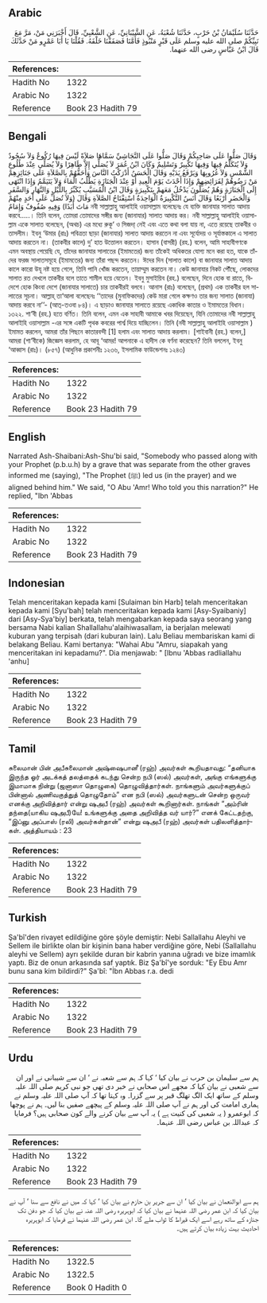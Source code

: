 ## Arabic


<div dir="rtl" lang="ar" style={{fontSize:'larger',backgroundColor:'#f8f9fa',padding:20}}>
حَدَّثَنَا سُلَيْمَانُ بْنُ حَرْبٍ، حَدَّثَنَا شُعْبَةُ، عَنِ الشَّيْبَانِيِّ، عَنِ الشَّعْبِيِّ، قَالَ أَخْبَرَنِي مَنْ، مَرَّ مَعَ نَبِيِّكُمْ صلى الله عليه وسلم عَلَى قَبْرٍ مَنْبُوذٍ فَأَمَّنَا فَصَفَفْنَا خَلْفَهُ‏.‏ فَقُلْنَا يَا أَبَا عَمْرٍو مَنْ حَدَّثَكَ قَالَ ابْنُ عَبَّاسٍ رضى الله عنهما‏.‏
</div>
<div style={{backgroundColor:'#f8f9fa',padding:20, marginBottom: 10}}><table> <thead> <tr> <th>References:</th> <th></th> </tr> </thead> <tbody><tr><td>Hadith No</td><td>1322</td></tr><tr><td>Arabic No</td><td>1322</td></tr><tr><td>Reference</td><td>Book 23 Hadith 79</td></tr></tbody></table></div>

## Bengali


<div dir="ltr" lang="bn" style={{fontSize:'larger',backgroundColor:'#f8f9fa',padding:20}}>
وَقَالَ صَلُّوا عَلَى صَاحِبِكُمْ وَقَالَ صَلُّوا عَلَى النَّجَاشِيِّ سَمَّاهَا صَلاَةً لَيْسَ فِيهَا رُكُوعٌ وَلاَ سُجُودٌ وَلاَ يُتَكَلَّمُ فِيهَا وَفِيهَا تَكْبِيرٌ وَتَسْلِيمٌ وَكَانَ ابْنُ عُمَرَ لاَ يُصَلِّي إِلاَّ طَاهِرًا وَلاَ يُصَلِّي عِنْدَ طُلُوعِ الشَّمْسِ وَلاَ غُرُوبِهَا وَيَرْفَعُ يَدَيْهِ وَقَالَ الْحَسَنُ أَدْرَكْتُ النَّاسَ وَأَحَقُّهُمْ بِالصَّلاَةِ عَلَى جَنَائِزِهِمْ مَنْ رَضُوهُمْ لِفَرَائِضِهِمْ وَإِذَا أَحْدَثَ يَوْمَ الْعِيدِ أَوْ عِنْدَ الْجَنَازَةِ يَطْلُبُ الْمَاءَ وَلاَ يَتَيَمَّمُ وَإِذَا انْتَهَى إِلَى الْجَنَازَةِ وَهُمْ يُصَلُّونَ يَدْخُلُ مَعَهمْ بِتَكْبِيرَةٍ وَقَالَ ابْنُ الْمُسَيَّبِ يُكَبِّرُ بِاللَّيْلِ وَالنَّهَارِ وَالسَّفَرِ وَالْحَضَرِ أَرْبَعًا وَقَالَ أَنَسٌ التَّكْبِيرَةُ الْوَاحِدَةُ اسْتِفْتَاحُ الصَّلاَةِ وَقَالَ (وَلاَ تُصَلِّ عَلَى أَحَدٍ مِنْهُمْ مَاتَ أَبَدًا) وَفِيهِ صُفُوفٌ وَإِمَامٌ নবী সাল্লাল্লাহু আলাইহি ওয়াসাল্লাম বলেছেনঃ যে ব্যক্তি জানাযার সালাত আদায় করবে.....। তিনি বলেন, তোমরা তোমাদের সঙ্গীর জন্য (জানাযার) সালাত আদায় কর। নবী সাল্লাল্লাহু আলাইহি ওয়াসাল্লাম একে সালাত বলেছেন, (অথচ) এর মধ্যে রুকূ‘ ও সিজদা্ নেই এবং এতে কথা বলা যায় না, এতে রয়েছে তাকবীর ও তাসলীম। ইবনু ‘উমার (রাঃ) পবিত্রতা ছাড়া (জানাযার) সালাত আদায় করতেন না এবং সূর্যোদয় ও সূর্যাস্তকালে এ সালাত আদায় করতেন না। (তাকবীর কালে) দু’ হাত উত্তোলন করতেন। হাসান (বাসরী) (রহ.) বলেন, আমি সাহাবীগণকে এমন অবস্থায় পেয়েছি যে, তাঁদের জানাযার সালাতের (ইমামতের) জন্য তাঁকেই অধিকতর যোগ্য মনে করা হত, যাকে তাঁদের ফরজ সালাতসমূহে (ইমামতের) জন্য তাঁরা পছন্দ করতেন। ঈদের দিন (সালাত কালে) বা জানাযার সালাত আদায় কালে কারো উযূ নষ্ট হয়ে গেলে, তিনি পানি খোঁজ করতেন, তায়াম্মুম করতেন না। কেউ জানাযার নিকট পৌঁছে, লোকদের সালাত রত দেখলে তাকবীর বলে তাতে শামীল হয়ে যেতেন। ইবনু মুসাইয়িব (রহ.) বলেছেন, দিনে হোক বা রাতে, বিদেশে হোক কিংবা দেশে (জানাযার সালাতে) চার তাকবীরই বলবে। আনাস (রাঃ) বলেছেন, (প্রথম) এক তাকবীর হল সালাতের সূচনা। আল্লাহ্ তা‘আলা বলেছেনঃ ‘‘তাদের (মুনাফিকদের) কেউ মারা গেলে কক্ষণও তার জন্য সালাত (জানাযা) আদায় করবে না’’- (আত্-তওবা ৮৪)। এ ছাড়াও জানাযার সালাতে রয়েছে একাধিক কাতার ও ইমামতের বিধান। ১৩২২. শা‘বী (রহ.) হতে বর্ণিত। তিনি বলেন, এমন এক সাহাবী আমাকে খবর দিয়েছেন, যিনি তোমাদের নবী সাল্লাল্লাহু আলাইহি ওয়াসাল্লাম -এর সঙ্গে একটি পৃথক কবরের পার্শ্ব দিয়ে যাচ্ছিলেন। তিনি (নবী সাল্লাল্লাহু আলাইহি ওয়াসাল্লাম ) ইমামত করলেন, আমরা তাঁর পিছনে কাতারবন্দী [1] হলাম এবং সালাত আদায় করলাম। [শাইবানী (রহ.) বলেন,] আমরা (শা‘বীকে) জিজ্ঞেস করলাম, হে আবূ ‘আমর! আপনাকে এ হাদীস কে বর্ণনা করেছেন? তিনি বললেন, ইবনু ‘আব্বাস (রাঃ)। (৮৫৭) (আধুনিক প্রকাশনীঃ ১২৩৬, ইসলামিক ফাউন্ডেশনঃ ১২৪৩)
</div>
<div style={{backgroundColor:'#f8f9fa',padding:20, marginBottom: 10}}><table> <thead> <tr> <th>References:</th> <th></th> </tr> </thead> <tbody><tr><td>Hadith No</td><td>1322</td></tr><tr><td>Arabic No</td><td>1322</td></tr><tr><td>Reference</td><td>Book 23 Hadith 79</td></tr></tbody></table></div>

## English


<div dir="ltr" lang="en" style={{fontSize:'larger',backgroundColor:'#f8f9fa',padding:20}}>
Narrated Ash-Shaibani:Ash-Shu'bi said, "Somebody who passed along with your Prophet (p.b.u.h) by a grave that was separate from the other graves informed me (saying), "The Prophet (ﷺ) led us (in the prayer) and we aligned behind him." We said, "O Abu 'Amr! Who told you this narration?" He replied, "Ibn 'Abbas
</div>
<div style={{backgroundColor:'#f8f9fa',padding:20, marginBottom: 10}}><table> <thead> <tr> <th>References:</th> <th></th> </tr> </thead> <tbody><tr><td>Hadith No</td><td>1322</td></tr><tr><td>Arabic No</td><td>1322</td></tr><tr><td>Reference</td><td>Book 23 Hadith 79</td></tr></tbody></table></div>

## Indonesian


<div dir="ltr" lang="id" style={{fontSize:'larger',backgroundColor:'#f8f9fa',padding:20}}>
Telah menceritakan kepada kami [Sulaiman bin Harb] telah menceritakan kepada kami [Syu'bah] telah menceritakan kepada kami [Asy-Syaibaniy] dari [Asy-Sya'biy] berkata, telah mengabarkan kepada saya seorang yang bersama Nabi kalian Shallallahu'alaihiwasallam, ia berjalan melewati kuburan yang terpisah (dari kuburan lain). Lalu Beliau membariskan kami di belakang Beliau. Kami bertanya: "Wahai Abu "Amru, siapakah yang menceritakan ini kepadamu?". Dia menjawab: " [Ibnu 'Abbas radliallahu 'anhu]
</div>
<div style={{backgroundColor:'#f8f9fa',padding:20, marginBottom: 10}}><table> <thead> <tr> <th>References:</th> <th></th> </tr> </thead> <tbody><tr><td>Hadith No</td><td>1322</td></tr><tr><td>Arabic No</td><td>1322</td></tr><tr><td>Reference</td><td>Book 23 Hadith 79</td></tr></tbody></table></div>

## Tamil


<div dir="ltr" lang="ta" style={{fontSize:'larger',backgroundColor:'#f8f9fa',padding:20}}>
சுலைமான் பின் அபீசுலைமான் அஷ்ஷைபானீ (ரஹ்) அவர்கள் கூறியதாவது: “தனியாக இருந்த ஓர் அடக்கத் தலத்தைக் கடந்து சென்ற நபி (ஸல்) அவர்கள், அங்கு எங்களுக்கு இமாமாக நின்று (ஜனாஸா தொழுகை) தொழுவித்தார்கள். நாங்களும் அவர்களுக்குப் பின்னால் அணிவகுத்துத் தொழுதோம்” என நபி (ஸல்) அவர்களுடன் சென்ற ஒருவர் எனக்கு அறிவித்தார் என்று ஷஅபீ (ரஹ்) அவர்கள் கூறினார்கள். நாங்கள் “அம்ரின் தந்தை(யாகிய ஷஅபீ)யே! உங்களுக்கு அதை அறிவித்த வர் யார்?” எனக் கேட்டதற்கு, “இப்னு அப்பாஸ் (ரலி) அவர்கள்தான்” என்று ஷஅபீ (ரஹ்) அவர்கள் பதிலளித்தார்கள். அத்தியாயம் : 23
</div>
<div style={{backgroundColor:'#f8f9fa',padding:20, marginBottom: 10}}><table> <thead> <tr> <th>References:</th> <th></th> </tr> </thead> <tbody><tr><td>Hadith No</td><td>1322</td></tr><tr><td>Arabic No</td><td>1322</td></tr><tr><td>Reference</td><td>Book 23 Hadith 79</td></tr></tbody></table></div>

## Turkish


<div dir="ltr" lang="tr" style={{fontSize:'larger',backgroundColor:'#f8f9fa',padding:20}}>
Şa'bî'den rivayet edildiğine göre şöyle demiştir: Nebi Sallallahu Aleyhi ve Sellem ile birlikte olan bir kişinin bana haber verdiğine göre, Nebi (Sallallahu aleyhi ve Sellem) ayrı şekilde duran bir kabrin yanına uğradı ve bize imamlık yaptı. Biz de onun arkasında saf yaptık. Biz Şa'bî'ye sorduk: "Ey Ebu Amr bunu sana kim bildirdi?" Şa'bî: "İbn Abbas r.a. dedi
</div>
<div style={{backgroundColor:'#f8f9fa',padding:20, marginBottom: 10}}><table> <thead> <tr> <th>References:</th> <th></th> </tr> </thead> <tbody><tr><td>Hadith No</td><td>1322</td></tr><tr><td>Arabic No</td><td>1322</td></tr><tr><td>Reference</td><td>Book 23 Hadith 79</td></tr></tbody></table></div>

## Urdu


<div dir="rtl" lang="ur" style={{fontSize:'larger',backgroundColor:'#f8f9fa',padding:20}}>
ہم سے سلیمان بن حرب نے بیان کیا ‘ کہا کہ ہم سے شعبہ نے ‘ ان سے شیبانی نے اور ان سے شعبی نے بیان کیا کہ مجھے اس صحابی نے خبر دی تھی جو نبی کریم صلی اللہ علیہ وسلم کے ساتھ ایک الگ تھلگ قبر پر سے گزرا۔ وہ کہتا تھا کہ آپ صلی اللہ علیہ وسلم نے ہماری امامت کی اور ہم نے آپ صلی اللہ علیہ وسلم کے پیچھے صفیں بنا لیں۔ ہم نے پوچھا کہ ابوعمرو ( یہ شعبی کی کنیت ہے ) یہ آپ سے بیان کرنے والے کون صحابی ہیں؟ فرمایا کہ عبداللہ بن عباس رضی اللہ عنہما۔
</div>
<div style={{backgroundColor:'#f8f9fa',padding:20, marginBottom: 10}}><table> <thead> <tr> <th>References:</th> <th></th> </tr> </thead> <tbody><tr><td>Hadith No</td><td>1322</td></tr><tr><td>Arabic No</td><td>1322</td></tr><tr><td>Reference</td><td>Book 23 Hadith 79</td></tr></tbody></table></div>


<div dir="rtl" lang="ur" style={{fontSize:'larger',backgroundColor:'#f8f9fa',padding:20}}>
ہم سے ابوالنعمان نے بیان کیا ‘ ان سے جریر بن حازم نے بیان کیا ‘ کہا کہ میں نے نافع سے سنا ‘ آپ نے بیان کیا کہ ابن عمر رضی اللہ عنہما نے بیان کیا کہ ابوہریرہ رضی اللہ عنہ نے بیان کیا کہ جو دفن تک جنازہ کے ساتھ رہے اسے ایک قیراط کا ثواب ملے گا۔ ابن عمر رضی اللہ عنہما نے فرمایا کہ ابوہریرہ احادیث بہت زیادہ بیان کرتے ہیں۔
</div>
<div style={{backgroundColor:'#f8f9fa',padding:20, marginBottom: 10}}><table> <thead> <tr> <th>References:</th> <th></th> </tr> </thead> <tbody><tr><td>Hadith No</td><td>1322.5</td></tr><tr><td>Arabic No</td><td>1322.5</td></tr><tr><td>Reference</td><td>Book 0 Hadith 0</td></tr></tbody></table></div>